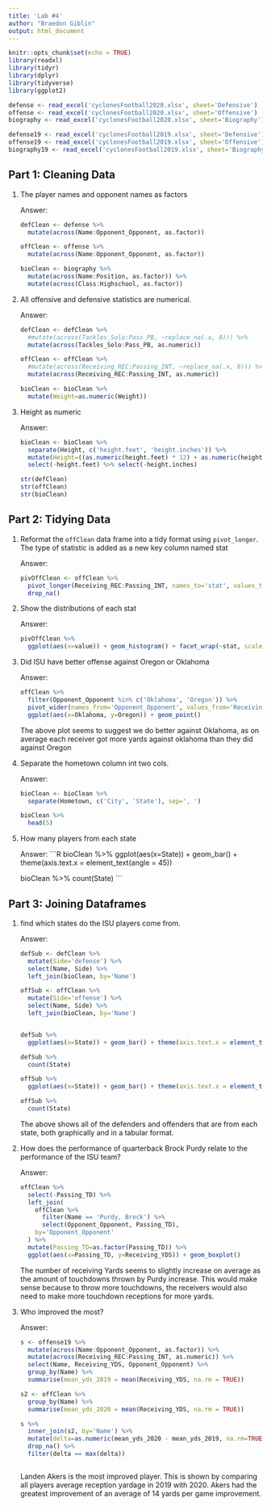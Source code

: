 ```yaml
---
title: 'Lab #4'
author: "Braedon Giblin"
output: html_document
---
```


```r
knitr::opts_chunk$set(echo = TRUE)
library(readxl)
library(tidyr)
library(dplyr)
library(tidyverse)
library(ggplot2)

defense <- read_excel('cyclonesFootball2020.xlsx', sheet='Defensive')
offense <- read_excel('cyclonesFootball2020.xlsx', sheet='Offensive')
biography <- read_excel('cyclonesFootball2020.xlsx', sheet='Biography')

defense19 <- read_excel('cyclonesFootball2019.xlsx', sheet='Defensive')
offense19 <- read_excel('cyclonesFootball2019.xlsx', sheet='Offensive')
biography19 <- read_excel('cyclonesFootball2019.xlsx', sheet='Biography')
```

## Part 1: Cleaning Data

1.  The player names and opponent names as factors

    Answer:
    ```R
    defClean <- defense %>%
      mutate(across(Name:Opponent_Opponent, as.factor))
    
    offClean <- offense %>%
      mutate(across(Name:Opponent_Opponent, as.factor))
    
    bioClean <- biography %>%
      mutate(across(Name:Position, as.factor)) %>%
      mutate(across(Class:Highschool, as.factor))
    

    ```

2.  All offensive and defensive statistics are numerical.

    Answer:
    ```R
    defClean <- defClean %>%
      #mutate(across(Tackles_Solo:Pass_PB, ~replace_na(.x, 0))) %>%
      mutate(across(Tackles_Solo:Pass_PB, as.numeric))
    
    offClean <- offClean %>%
      #mutate(across(Receiving_REC:Passing_INT, ~replace_na(.x, 0))) %>%
      mutate(across(Receiving_REC:Passing_INT, as.numeric))
      
    bioClean <- bioClean %>%
      mutate(Weight=as.numeric(Weight))
    
    ```
    
3.  Height as numeric

    Answer:
    ```R
    bioClean <- bioClean %>%
      separate(Height, c('height.feet', 'height.inches')) %>%
      mutate(Height=((as.numeric(height.feet) * 12) + as.numeric(height.inches))) %>%
      select(-height.feet) %>% select(-height.inches)
    
    str(defClean)
    str(offClean)
    str(bioClean)
    ```

## Part 2: Tidying Data

1.  Reformat the `offClean` data frame into a tidy format using `pivot_longer`. The type of statistic is added as a new key column named stat

    Answer:
    ```R
    pivOffClean <- offClean %>%
      pivot_longer(Receiving_REC:Passing_INT, names_to='stat', values_to='value') %>%
      drop_na()
    
    ```

2.  Show the distributions of each stat

    Answer:
    ```R
    pivOffClean %>%
      ggplot(aes(x=value)) + geom_histogram() + facet_wrap(~stat, scales='free')
    ```


3.  Did ISU have better offense against Oregon or Oklahoma

    Answer:
    ```R
    offClean %>%
      filter(Opponent_Opponent %in% c('Oklahoma', 'Oregon')) %>%
      pivot_wider(names_from='Opponent_Opponent', values_from='Receiving_YDS', values_fn = mean) %>%
      ggplot(aes(x=Oklahoma, y=Oregon)) + geom_point()
    ```
    
    The above plot seems to suggest we do better against Oklahoma, as on average each receiver got more yards against oklahoma than they did against Oregon



4.  Separate the hometown column int two cols.


    Answer:
    ```R
    bioClean <- bioClean %>%
      separate(Hometown, c('City', 'State'), sep=', ')
    
    bioClean %>%
      head(5)
    ```

5. How many players from each state

    Answer:
    ```R
    bioClean %>%
      ggplot(aes(x=State)) + geom_bar() + theme(axis.text.x = element_text(angle = 45))
    
    bioClean %>%
      count(State)
    ```

## Part 3: Joining Dataframes

1.  find which states do the ISU players come from.

    Answer:
    ```R
    defSub <- defClean %>%
      mutate(Side='defense') %>%
      select(Name, Side) %>%
      left_join(bioClean, by='Name')
    
    offSub <- offClean %>%
      mutate(Side='offense') %>%
      select(Name, Side) %>%
      left_join(bioClean, by='Name')
      
    
    defSub %>%
      ggplot(aes(x=State)) + geom_bar() + theme(axis.text.x = element_text(angle = 45))
    
    defSub %>%
      count(State)
    
    offSub %>%
      ggplot(aes(x=State)) + geom_bar() + theme(axis.text.x = element_text(angle = 45))
    
    offSub %>%
      count(State)
      
    ```
    
    The above shows all of the defenders and offenders that are from each state, both graphically and in a tabular format.

2.  How does the performance of quarterback Brock Purdy relate to the performance of the ISU team?

    Answer:
    ```R
    offClean %>%
      select(-Passing_TD) %>%
      left_join(
        offClean %>%
          filter(Name == 'Purdy, Brock') %>%
          select(Opponent_Opponent, Passing_TD),
        by='Opponent_Opponent'
      ) %>%
      mutate(Passing_TD=as.factor(Passing_TD)) %>%
      ggplot(aes(x=Passing_TD, y=Receiving_YDS)) + geom_boxplot()
    ```
    
    The number of receiving Yards seems to slightly increase on average as the amount of touchdowns thrown by Purdy increase. This would make sense because to throw more touchdowns, the receivers would also need to make more touchdown receptions for more yards.
    
    
3.  Who improved the most?

    Answer:
    ```R
    s <- offense19 %>%
      mutate(across(Name:Opponent_Opponent, as.factor)) %>%
      mutate(across(Receiving_REC:Passing_INT, as.numeric)) %>%
      select(Name, Receiving_YDS, Opponent_Opponent) %>%
      group_by(Name) %>%
      summarise(mean_yds_2019 = mean(Receiving_YDS, na.rm = TRUE))
      
    s2 <- offClean %>%
      group_by(Name) %>%
      summarise(mean_yds_2020 = mean(Receiving_YDS, na.rm = TRUE))
    
    s %>%
      inner_join(s2, by='Name') %>%
      mutate(delta=as.numeric(mean_yds_2020 - mean_yds_2019, na.rm=TRUE)) %>%
      drop_na() %>%
      filter(delta == max(delta))
      

      
    ```
    
    Landen Akers is the most improved player. This is shown by comparing all players average reception yardage in 2019 with 2020. Akers had the greatest improvement of an average of 14 yards per game improvement. 
    
    
    
    
    
    
    
    
    
    
    
    
    
    
    



